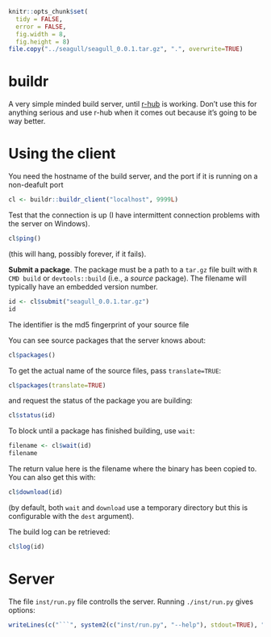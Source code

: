 ```r
knitr::opts_chunk$set(
  tidy = FALSE,
  error = FALSE,
  fig.width = 8,
  fig.height = 8)
file.copy("../seagull/seagull_0.0.1.tar.gz", ".", overwrite=TRUE)
```

# buildr

A very simple minded build server, until [r-hub](https://github.com/r-hub) is working.  Don't use this for anything serious and use r-hub when it comes out because it's going to be way better.

# Using the client

You need the hostname of the build server, and the port if it is running on a non-deafult port

```r
cl <- buildr::buildr_client("localhost", 9999L)
```

Test that the connection is up (I have intermittent connection problems with the server on Windows).

```r
cl$ping()
```

(this will hang, possibly forever, if it fails).

**Submit a package**.  The package must be a path to a `tar.gz` file built with `R CMD build` or `devtools::build` (i.e., a *source* package).  The filename will typically have an embedded version number.

```r
id <- cl$submit("seagull_0.0.1.tar.gz")
id
```

The identifier is the md5 fingerprint of your source file

You can see source packages that the server knows about:

```r
cl$packages()
```

To get the actual name of the source files, pass `translate=TRUE`:

```r
cl$packages(translate=TRUE)
```

and request the status of the package you are building:

```r
cl$status(id)
```

To block until a package has finished building, use `wait`:

```r
filename <- cl$wait(id)
filename
```

The return value here is the filename where the binary has been copied to.  You can also get this with:

```r
cl$download(id)
```

(by default, both `wait` and `download` use a temporary directory but this is configurable with the `dest` argument).

The build log can be retrieved:

```r
cl$log(id)
```

# Server

The file `inst/run.py` file controlls the server.  Running `./inst/run.py` gives options:

```r
writeLines(c("```", system2(c("inst/run.py", "--help"), stdout=TRUE), "```"))
```
